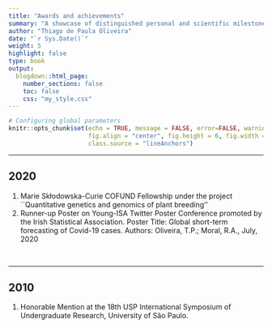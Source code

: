 ```yaml
---
title: "Awards and achievements"
summary: "A showcase of distinguished personal and scientific milestones" 
author: "Thiago de Paula Oliveira"
date: "`r Sys.Date()`"
weight: 5
highlight: false
type: book
output:
  blogdown::html_page:
    number_sections: false
    toc: false
    css: "my_style.css"
---
```


```r
# Configuring global parameters
knitr::opts_chunk$set(echo = TRUE, message = FALSE, error=FALSE, warning = FALSE,
                      fig.align = "center", fig.height = 6, fig.width = 6,
                      class.source = "lineAnchors")
```


<hr>

## 2020

1. Marie Skłodowska-Curie COFUND Fellowship under the project ``Quantitative genetics and
genomics of plant breeding''
2. Runner-up Poster on Young-ISA Twitter Poster Conference promoted by the Irish Statistical
Association. Poster Title: Global short-term forecasting of Covid-19 cases. Authors: Oliveira,
T.P.; Moral, R.A., July, 2020

<br>
<hr>

## 2010

1. Honorable Mention at the 18th USP International Symposium of Undergraduate Research,
University of São Paulo.